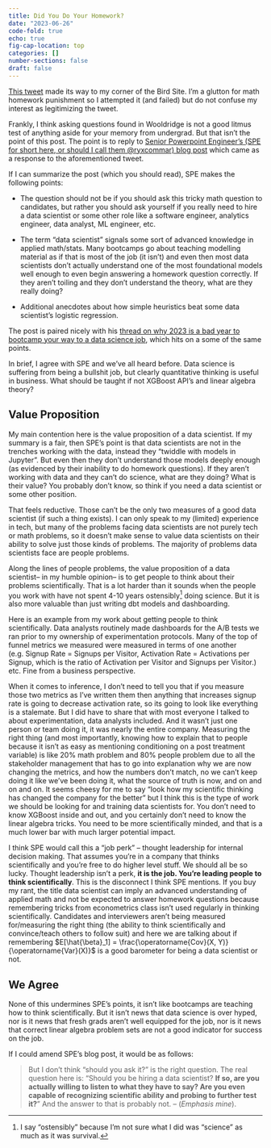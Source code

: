 ```yaml
---
title: Did You Do Your Homework?
date: "2023-06-26"
code-fold: true
echo: true
fig-cap-location: top
categories: []
number-sections: false
draft: false
---
```


[This tweet](https://twitter.com/quantian1/status/1673358773178585091) made its way to my corner of the Bird Site. I'm a glutton for math homework punishment so I attempted it (and failed) but do not confuse my interest as legitimizing the tweet.

Frankly, I think asking questions found in Wooldridge is not a good litmus test of anything aside for your memory from undergrad. But that isn't the point of this post. The point is to reply to [Senior Powerpoint Engineer's (SPE for short here, or should I call them \@ryxcommar) blog post](https://ryxcommar.com/2023/06/26/should-you-ask-data-science-job-candidates-this-tricky-math-question/) which came as a response to the aforementioned tweet.

If I can summarize the post (which you should read), SPE makes the following points:

-   The question should not be if you should ask this tricky math question to candidates, but rather you should ask yourself if you really need to hire a data scientist or some other role like a software engineer, analytics engineer, data analyst, ML engineer, etc.

<!-- -->

-   The term "data scientist" signals some sort of advanced knowledge in applied math/stats. Many bootcamps go about teaching modelling material as if that is most of the job (it isn't) and even then most data scientists don't actually understand one of the most foundational models well enough to even begin answering a homework question correctly. If they aren't toiling and they don't understand the theory, what are they really doing?

-   Additional anecdotes about how simple heuristics beat some data scientist's logistic regression.


The post is paired nicely with his [thread on why 2023 is a bad year to bootcamp your way to a data science job](https://twitter.com/ryxcommar/status/1672265739527417865), which hits on a some of the same points.

In brief, I agree with SPE and we've all heard before.  Data science is suffering from being a bullshit job, but clearly quantitative thinking is useful in business.  What should be taught if not XGBoost API's and linear algebra theory?

## Value Proposition

My main contention here is the value proposition of a data scientist. If my summary is a fair, then SPE's point is that data scientists are not in the trenches working with the data, instead they "twiddle with models in Jupyter". But even then they don't understand those models deeply enough (as evidenced by their inability to do homework questions).  If they aren't working with data and they can't do science, what are they doing? What is their value?  You probably don't know, so think if you need a data scientist or some other position.

That feels reductive. Those can't be the only two measures of a good data scientist (if such a thing exists). I can only speak to my (limited) experience in tech, but many of the problems facing data scientists are not purely tech or math problems, so it doesn't make sense to value data scientists on their ability to solve just those kinds of problems.  The majority of problems data scientists face are people problems.

Along the lines of people problems, the value proposition of a data scientist-- in my humble opinion-- is to get people to think about their problems scientifically. That is a lot harder than it sounds when the people you work with have not spent 4-10 years ostensibly[^1] doing science.  But it is also more valuable than just writing dbt models and dashboarding.

Here is an example from my work about getting people to think scientifically.  Data analysts routinely made dashboards for the A/B tests we ran prior to my ownership of experimentation protocols.  Many of the top of funnel metrics we measured were measured in terms of one another (e.g. Signup Rate = Signups per Visitor, Activation Rate = Activations per Signup, which is the ratio of Activation per Visitor and Signups per Visitor.) etc.  Fine from a business perspective.

When it comes to inference, I don't need to tell you that if you measure those two metrics as I've written them then anything that increases signup rate is going to decrease activation rate, so its going to look like everything is a stalemate.  But I did have to share that with most everyone I talked to about experimentation, data analysts included. And it wasn't just one person or team doing it, it was nearly the entire company. Measuring the right thing (and most importantly, knowing how to explain that to people because it isn't as easy as mentioning conditioning on a post treatment variable) is like 20% math problem and 80% people problem due to all the stakeholder management that has to go into explanation why we are now changing the metrics, and how the numbers don't match, no we can't keep doing it like we've been doing it, what the source of truth is now, and on and on and on.  It seems cheesy for me to say "look how my scientific thinking has changed the company for the better" but I think this is the type of work we should be looking for and training data scientists for.  You don't need to know XGBoost inside and out, and you certainly don't need to know the linear algebra tricks.  You need to be more scientifically minded, and that is a much lower bar with much larger potential impact.

I think SPE would call this a "job perk" -- thought leadership for internal decision making.  That assumes you're in a company that thinks scientifically and you're free to do higher level stuff. We should all be so lucky.  Thought leadership isn't a perk, **it is the job. You're leading people to think scientifically**.  This is the disconnect I think SPE mentions. If you buy my rant, the title data scientist can imply an advanced understanding of applied math and not be expected to answer homework questions because remembering tricks from econometrics class isn't used regularly in thinking scientifically.  Candidates and interviewers aren't being measured for/measuring the right thing (the ability to think scientifically and convince/teach others to follow suit) and here we are talking about if remembering $E[\hat{\beta}_1] = \frac{\operatorname{Cov}(X, Y)}{\operatorname{Var}(X)}$ is a good barometer for being a data scientist or not.  

## We Agree

None of this undermines SPE's points, it isn't like bootcamps are teaching how to think scientifically.  But it isn't news that data science is over hyped, nor is it news that fresh grads aren't well equipped for the job, nor is it news that correct linear algebra problem sets are not a good indicator for success on the job.

If I could amend SPE's blog post, it would be as follows:

>But I don’t think “should you ask it?” is the right question. The real question here is: “Should you be hiring a data scientist? **If so, are you actually willing to listen to what they have to say?  Are you even capable of recognizing scientific ability and probing to further test it?**” And the answer to that is probably not.  -- (*Emphasis mine*).

[^1]: I say "ostensibly" because I'm not sure what I did was "science" as much as it was survival.


